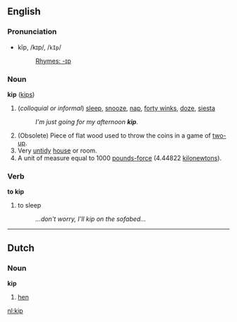 ==English==
===Pronunciation===
*kĭp, /kɪp/, /<tt>kIp</tt>/
*:[[Rhymes:English:-ɪp|Rhymes: -ɪp]]

===Noun===
'''kip''' ([[kips]])

#(''colloquial or informal'') [[sleep]], [[snooze]], [[nap]], [[forty winks]], [[doze]], [[siesta]]
#:''I'm just going for my afternoon '''kip'''.''
# (Obsolete) Piece of flat wood used to throw the coins in a game of [[two-up]].
#Very [[untidy]] [[house]] or room.
#A unit of measure equal to 1000 [[pounds-force]] (4.44822 [[kilonewton]]s).

===Verb===
'''to kip'''
#to sleep
#:''...don't worry, I'll kip on the sofabed...''


----
==Dutch==
===Noun===
'''kip'''
#[[hen]]

[[nl:kip]]